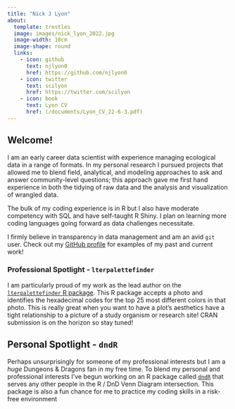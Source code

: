 ```yaml
---
title: "Nick J Lyon"
about:
  template: trestles
  image: images/nick_lyon_2022.jpg
  image-width: 10cm
  image-shape: round
  links:
    - icon: github
      text: njlyon0
      href: https://github.com/njlyon0
    - icon: twitter
      text: scilyon
      href: https://twitter.com/scilyon
    - icon: book
      text: Lyon CV
      href: (/documents/Lyon_CV_22-6-3.pdf)
---
```


## Welcome!

I am an early career data scientist with experience managing ecological data in a range of formats. In my personal research I pursued projects that allowed me to blend field, analytical, and modeling approaches to ask and answer community-level questions; this approach gave me first hand experience in both the tidying of raw data and the analysis and visualization of wrangled data.

The bulk of my coding experience is in R but I also have moderate competency with SQL and have self-taught R Shiny. I plan on learning more coding languages going forward as data challenges necessitate.

I firmly believe in transparency in data management and am an avid `git` user. Check out my [GitHub profile](https://github.com/njlyon0) for examples of my past and current work!

### Professional Spotlight - `lterpalettefinder`

I am particularly proud of my work as the lead author on the [`lterpalettefinder` R package](https://github.com/lter/lterpalettefinder). This R package accepts a photo and identifies the hexadecimal codes for the top 25 most different colors in that photo. This is really great when you want to have a plot's aesthetics have a tight relationship to a picture of a study organism or research site! CRAN submission is on the horizon so stay tuned!

## Personal Spotlight - `dndR`

Perhaps unsurprisingly for someone of my professional interests but I am a *huge* Dungeons & Dragons fan in my free time. To blend my personal and professional interests I've begun working on an R package called [`dndR`](https://github.com/njlyon0/dndR) that serves any other people in the R / DnD Venn Diagram intersection. This package is also a fun chance for me to practice my coding skills in a risk-free environment
